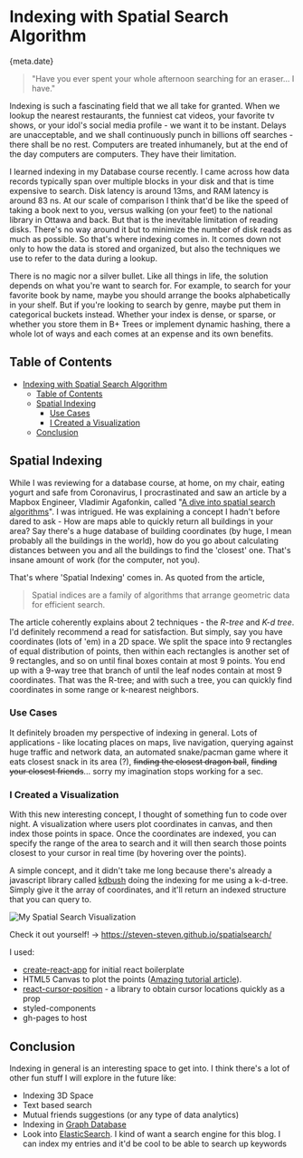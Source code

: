 



# Indexing with Spatial Search Algorithm

<Time>{meta.date}</Time>

> "Have you ever spent your whole afternoon searching for an eraser... I have."

Indexing is such a fascinating field that we all take for granted. When we lookup the nearest restaurants, the funniest cat videos, your favorite tv shows, or your idol's social media profile - we want it to be instant. Delays are unacceptable, and we shall continuously punch in billions off searches - there shall be no rest. Computers are treated inhumanely, but at the end of the day computers are computers. They have their limitation.

I learned indexing in my Database course recently. I came across how data records typically span over multiple blocks in your disk and that is time expensive to search. Disk latency is around 13ms, and RAM latency is around 83 ns. At our scale of comparison I think that'd be like the speed of taking a book next to you, versus walking (on your feet) to the national library in Ottawa and back. But that is the inevitable limitation of reading disks. There's no way around it but to minimize the number of disk reads as much as possible. So that's where indexing comes in. It comes down not only to how the data is stored and organized, but also the techniques we use to refer to the data during a lookup.

<largeImg src="/static/blogAssets/indexing-with-spatial-search-algorithm/comic1.jpg" alt="Comic by commitstrip"/>

There is no magic nor a silver bullet. Like all things in life, the solution depends on what you're want to search for. For example, to search for your favorite book by name, maybe you should arrange the books alphabetically in your shelf. But if you're looking to search by genre, maybe put them in categorical buckets instead. Whether your index is dense, or sparse, or whether you store them in B+ Trees or implement dynamic hashing, there a whole lot of ways and each comes at an expense and its own benefits.

## Table of Contents

- [Indexing with Spatial Search Algorithm](#indexing-with-spatial-search-algorithm)
  * [Table of Contents](#table-of-contents)
  * [Spatial Indexing](#spatial-indexing)
    + [Use Cases](#use-cases)
    + [I Created a Visualization](#i-created-a-visualization)
  * [Conclusion](#conclusion)

## Spatial Indexing

While I was reviewing for a database course, at home, on my chair, eating yogurt and safe from Coronavirus, I procrastinated and saw an article by a Mapbox Engineer, Vladimir Agafonkin, called "[A dive into spatial search algorithms](https://blog.mapbox.com/a-dive-into-spatial-search-algorithms-ebd0c5e39d2a)". I was intrigued. He was explaining a concept I hadn't before dared to ask - How are maps able to quickly return all buildings in your area? Say there's a huge database of building coordinates (by huge, I mean probably all the buildings in the world), how do you go about calculating distances between you and all the buildings to find the 'closest' one. That's insane amount of work (for the computer, not you).

That's where 'Spatial Indexing' comes in. As quoted from the article, 

>  Spatial indices are a family of algorithms that arrange geometric data for efficient search.

The article coherently explains about 2 techniques - the *R-tree* and *K-d tree*. I'd definitely recommend a read for satisfaction. But simply, say you have coordinates (lots of 'em) in a 2D space. We split the space into 9 rectangles of equal distribution of points, then within each rectangles is another set of 9 rectangles, and so on until final boxes contain at most 9 points. You end up with a 9-way tree that branch of until the leaf nodes contain at most 9 coordinates. That was the R-tree; and with such a tree, you can quickly find coordinates in some range or k-nearest neighbors. 

### Use Cases

It definitely broaden my perspective of indexing in general. Lots of applications - like locating places on maps, live navigation, querying against huge traffic and network data, an automated snake/pacman game where it eats closest snack in its area (?), ~~finding the closest dragon ball~~, ~~finding your closest friends~~... sorry my imagination stops working for a sec. 

### I Created a Visualization

With this new interesting concept, I thought of something fun to code over night. A visualization where users plot coordinates in canvas, and then index those points in space. Once the coordinates are indexed, you can specify the range of the area to search and it will then search those points closest to your cursor in real time (by hovering over the points). 

A simple concept, and it didn't take me long because there's already a javascript library called [kdbush](https://github.com/mourner/kdbush) doing the indexing for me using a k-d-tree. Simply give it the array of coordinates, and it'll return an indexed structure that you can query to.

![My Spatial Search Visualization](/static/blogAssets/indexing-with-spatial-search-algorithm/spatialsearchvis.png)

Check it out yourself! -> https://steven-steven.github.io/spatialsearch/

I used:

- [create-react-app]( https://github.com/facebook/create-react-app ) for initial react boilerplate
- HTML5 Canvas to plot the points ([Amazing tutorial article]( https://itnext.io/using-react-hooks-with-canvas-f188d6e416c0 )). 
- [react-cursor-position]( https://www.npmjs.com/package/react-cursor-position ) - a library to obtain cursor locations quickly as a prop
- styled-components
- gh-pages to host

## Conclusion

Indexing in general is an interesting space to get into. I think there's a lot of other fun stuff I will explore in the future like:

- Indexing 3D Space
- Text based search
- Mutual friends suggestions (or any type of data analytics)
- Indexing in [Graph Database]( https://en.wikipedia.org/wiki/Graph_database )
- Look into [ElasticSearch]( https://www.elastic.co/ ). I kind of want a search engine for this blog. I can index my entries and it'd be cool to be able to search up keywords